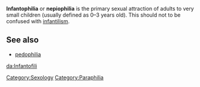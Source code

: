 '''Infantophilia''' or '''nepiophilia''' is the primary sexual attraction of adults to very small children (usually defined as 0&ndash;3 years old).  This should not to be confused with [[infantilism]].

==See also==
* [[pedophilia]]

{{psych-stub}}
[[da:Infantofili]]
[[Category:Sexology]]
[[Category:Paraphilia]]